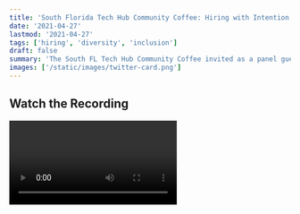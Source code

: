 ```yaml
---
title: 'South Florida Tech Hub Community Coffee: Hiring with Intention Panel Guest'
date: '2021-04-27'
lastmod: '2021-04-27'
tags: ['hiring', 'diversity', 'inclusion']
draft: false
summary: 'The South FL Tech Hub Community Coffee invited as a panel guest speaker on hiring with intention and building diversity into teams from the start.'
images: ['/static/images/twitter-card.png']
---
```


## Watch the Recording

<Video title="South Florida Tech Hub Community Coffee: Hiring with Intention Panel Guest" url="https://www.youtube.com/embed/kAlJWs_pqI4?si=pB82o3p7IZcpF4yl" />

The South Florida Tech Hub invited me to join a panel to discuss hiring with intention in technology. We cover a variety of topics including building diverse, inclusive hiring pipelines, interview processes, and generating success as a job seeker.

<strong><a target="_blank" href="https://youtu.be/kAlJWs_pqI4">YouTube Video</a></strong> \
<strong><a target="_blank" href="https://www.youtube.com/c/TechHubSouthFlorida">YouTube Channel</a></strong> \
<strong><a target="_blank" href="https://twitter.com/TechHubFL">Twitter - @TechHubFL</a></strong>
